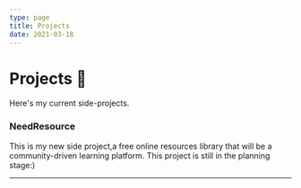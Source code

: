```yaml
---
type: page
title: Projects
date: 2021-03-18
---
```


# Projects 🚀

Here's my current side-projects.

### NeedResource 

This is my new side project,a free online resources library that will be a 
community-driven learning platform. This project is still in the planning stage:) 

---